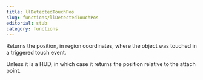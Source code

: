 ```yaml
---
title: llDetectedTouchPos
slug: functions/llDetectedTouchPos
editorial: stub
category: functions
---
```


<LSLFunction name="llDetectedTouchPos"/>

Returns the position, in region coordinates, where the object was touched in a triggered touch event.

Unless it is a HUD, in which case it returns the position relative to the attach point.
